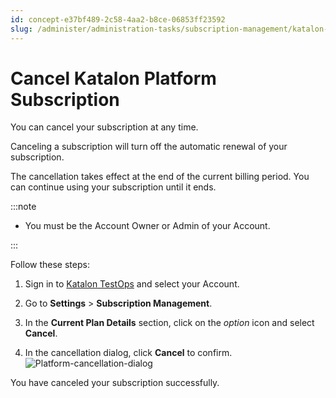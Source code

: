 ```yaml
---
id: concept-e37bf489-2c58-4aa2-b8ce-06853ff23592
slug: /administer/administration-tasks/subscription-management/katalon-platform-subscription/cancel-katalon-platform-subscription
---
```


# Cancel Katalon Platform Subscription

You can cancel your subscription at any time.

Canceling a subscription will turn off the automatic renewal of your subscription.

The cancellation takes effect at the end of the current billing period. You can continue using your subscription until it ends.


:::note

-   You must be the Account Owner or Admin of your Account.


:::

Follow these steps:

1.  Sign in to [Katalon TestOps](https://testops.katalon.io/) and select your Account.

2.  Go to **Settings** &gt; **Subscription Management**.

3.  In the **Current Plan Details** section, click on the *option* icon and select **Cancel**.

4.  In the cancellation dialog, click **Cancel** to confirm.<img src="/doc_images/Documents/Administer/Administrative_Tasks/Subscription_Management/Platform_Subscription_Management/cancel-subscriptions/Platform-plan-cancellation-dialog.png" width={500} alt="Platform-cancellation-dialog" />


You have canceled your subscription successfully.